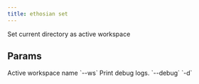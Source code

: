 ```yaml
---
title: ethosian set
---
```


Set current directory as active workspace

## Params

<ResponseField name="ws_name" type="bool">
 Active workspace name `--ws`
</ResponseField>
<ResponseField name="print_debug_log" type="bool">
 Print debug logs. `--debug` `-d`
</ResponseField>